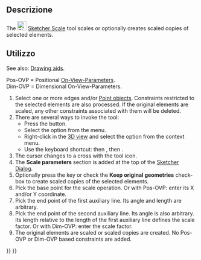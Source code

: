 <languages/>

{{Docnav/it
|[[Sketcher_Rotate/it|Trasformazione polare]]
|[[Sketcher_Offset/it|Offset della geometria]]
|[[Sketcher_Workbench/it|Sketcher]]
|IconL=Sketcher_Rotate.svg
|IconR=Sketcher_Offset.svg
|IconC=Workbench_Sketcher.svg
}}

<div lang="en" dir="ltr" class="mw-content-ltr">
{{GuiCommand
|Name=Sketcher Scale
|MenuLocation=Sketch → Sketcher tools → Scale transform
|Workbenches=[[Sketcher_Workbench|Sketcher]]
|Shortcut={{KEY|Z}} {{KEY|P}} {{KEY|S}}
|Version=1.0
|SeeAlso=
}}
</div>

<span id="Description"></span>
==Descrizione==

<div lang="en" dir="ltr" class="mw-content-ltr">
The [[Image:Sketcher_Scale.svg|24px]] [[Sketcher_Scale|Sketcher Scale]] tool scales or optionally creates scaled copies of selected elements.
</div>

<span id="Usage"></span>
==Utilizzo==

<div lang="en" dir="ltr" class="mw-content-ltr">
See also: [[Sketcher_Workbench#Drawing_aids|Drawing aids]].
</div>

<div lang="en" dir="ltr" class="mw-content-ltr">
Pos-OVP = Positional [[Sketcher_Preferences#General|On-View-Parameters]].<br>
Dim-OVP = Dimensional On-View-Parameters.
</div>

<div lang="en" dir="ltr" class="mw-content-ltr">
# Select one or more edges and/or [[Sketcher_CreatePoint|Point objects]]. Constraints restricted to the selected elements are also processed. If the original elements are scaled, any other constraints associated with them will be deleted.
# There are several ways to invoke the tool:
#* Press the {{Button|[[Image:Sketcher_Scale.svg|16px]] [[Sketcher_Scale|Scale transform]]}} button.
#* Select the {{MenuCommand|Sketch → Sketcher tools → [[Image:Sketcher_Scale.svg|16px]] Scale transform}} option from the menu.
#* Right-click in the [[3D_view|3D view]] and select the {{MenuCommand|[[Image:Sketcher_Scale.svg|16px]] Scale transform}} option from the context menu.
#* Use the keyboard shortcut: {{KEY|Z}} then {{KEY|P}}, then {{KEY|S}}.
# The cursor changes to a cross with the tool icon.
# The '''Scale parameters''' section is added at the top of the [[Sketcher_Dialog|Sketcher Dialog]].
# Optionally press the {{KEY|U}} key or check the '''Keep original geometries''' checkbox to create scaled copies of the selected elements.
# Pick the base point for the scale operation. Or with Pos-OVP: enter its X and/or Y coordinate.
# Pick the end point of the first auxiliary line. Its angle and length are arbitrary.
# Pick the end point of the second auxiliary line. Its angle is also arbitrary. Its length relative to the length of the first auxiliary line defines the scale factor. Or with Dim-OVP: enter the scale factor.
# The original elements are scaled or scaled copies are created. No Pos-OVP or Dim-OVP based constraints are added.
</div>


{{Docnav/it
|[[Sketcher_Rotate/it|Trasformazione polare]]
|[[Sketcher_Offset/it|Offset della geometria]]
|[[Sketcher_Workbench/it|Sketcher]]
|IconL=Sketcher_Rotate.svg
|IconR=Sketcher_Offset.svg
|IconC=Workbench_Sketcher.svg
}}

{{Sketcher_Tools_navi{{#translation:}}}}
{{Userdocnavi{{#translation:}}}}
